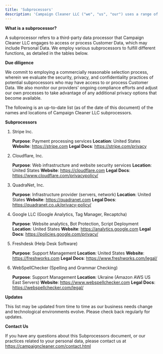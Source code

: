 ```yaml
---
title: 'Subprocessors'
description: 'Campaign Cleaner LLC ("we", "us", "our") uses a range of third-party subprocessors to assist in providing our services. A subprocessor is a third-party data processor engaged by Campaign Cleaner, who has or potentially will have access to or process service data (which may contain personal data).'
---
```


**What is a subprocessor?**

A subprocessor refers to a third-party data processor that Campaign Cleaner LLC engages to access or process Customer Data, which may include Personal Data. We employ various subprocessors to fulfill different functions, as detailed in the tables below.

**Due diligence**

We commit to employing a commercially reasonable selection process, wherein we evaluate the security, privacy, and confidentiality practices of potential subprocessors who may have access to or process Customer Data. We also monitor our providers' ongoing compliance efforts and adjust our own processes to take advantage of any additional privacy options that become available.

The following is an up-to-date list (as of the date of this document) of the names and locations of Campaign Cleaner LLC subprocessors.

**Subprocessors**

1. Stripe Inc.

	**Purpose**: Payment processing services
	**Location**: United States
	**Website**: https://stripe.com
	**Legal Docs**: https://stripe.com/privacy
  
1. Cloudflare, Inc.

	**Purpose**: Web infrastructure and website security services
	**Location**: United States
	**Website**: https://cloudflare.com
	**Legal Docs**: https://www.cloudflare.com/privacypolicy/
  
1. QuadraNet, Inc.

	**Purpose**: Infrastructure provider (servers, network)
	**Location**: United States
	**Website**: https://quadranet.com
  **Legal Docs**: https://quadranet.co.uk/privacy-policy/
  
1. Google LLC (Google Analytics, Tag Manager, Recaptcha)

	**Purpose**: Website analytics, Bot Protection, Script Deployment
	**Location**: United States
	**Website**: https://analytics.google.com
  **Legal Docs**: https://policies.google.com/privacy/
  
1. Freshdesk (Help Desk Software)

	**Purpose**: Support Management
	**Location**: United States
	**Website**: https://freshworks.com
  **Legal Docs**: https://www.freshworks.com/legal/
  
1. WebSpellChecker (Spelling and Grammar Checking)

	**Purpose**: Support Management
	**Location**: Ukraine (Amazon AWS US East Servers)
	**Website**: https://www.webspellchecker.com
  **Legal Docs**: https://webspellchecker.com/legal/
  
**Updates**

This list may be updated from time to time as our business needs change and technological environments evolve. Please check back regularly for updates.

**Contact Us**

If you have any questions about this Subprocessors document, or our practices related to your personal data, please contact us at https://campaigncleaner.com/contact.html